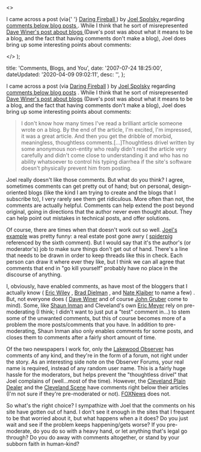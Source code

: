   <>
    <p>
      I came across a post (via{' '}
      <a href="http&#58;//daringfireball.net/" title="Daring Fireball">
        Daring Fireball
      </a>
      ) by <a href="http&#58;//www.joelonsoftware.com" title="Joel Spolsky">
        Joel Spolsky
      </a> regarding <a
        href="http&#58;//www.joelonsoftware.com/items/2007/07/20.html"
        title="Learning from Dave Winer"
      >
        comments below blog posts
      </a>. While I think that he sort of misrepresented <a
        href="http&#58;//www.scripting.com/2007/01/01.html#theUneditedVoiceOfAPerson"
        title="The unedited voice of a person"
      >
        Dave Winer's post about blogs
      </a> (Dave's post was about what it means to be a blog, and the fact that having
      comments don't make a blog), Joel does bring up some interesting points about
      comments&#58;
    </p>
  </>
);


  title: 'Comments, Blogs, and You',
  date: '2007-07-24 18:25:00',
  dateUpdated: '2020-04-09 09:02:11',
  desc: '',
};

I came across a post (via [Daring Fireball](http://daringfireball.net/ 'Daring Fireball') ) by [Joel Spolsky](http://www.joelonsoftware.com 'Joel Spolsky') regarding [comments below blog posts](http://www.joelonsoftware.com/items/2007/07/20.html 'Learning from Dave Winer') . While I think that he sort of misrepresented [Dave Winer's post about blogs](http://www.scripting.com/2007/01/01.html#theUneditedVoiceOfAPerson 'The unedited voice of a person') (Dave's post was about what it means to be a blog, and the fact that having comments don't make a blog), Joel does bring up some interesting points about comments:

> I don't know how many times I've read a brilliant article someone wrote on a blog. By the end of the article, I'm excited, I'm impressed, it was a great article. And then you get the dribble of morbid, meaningless, thoughtless comments.[...]Thoughtless drivel written by some anonymous non-entity who really didn't read the article very carefully and didn't come close to understanding it and who has no ability whatsoever to control his typing diarrhea if the site's software doesn't physically prevent him from posting.

Joel really doesn't like those comments. But what do you think? I agree, sometimes comments can get pretty out of hand; but on personal, design-oriented blogs (like the kind I am trying to create and the blogs that I subscribe to), I very rarely see them get ridiculous. More often than not, the comments are actually helpful. Comments can help extend the post beyond original, going in directions that the author never even thought about. They can help point out mistakes in technical posts, and offer solutions.

Of course, there are times when that doesn't work out so well. [Joel's example](http://www.curbed.com/archives/2007/07/18/south_williamsburg_getting_a_little_more_religion.php 'South Williamsburg Getting a Little More Religion') was pretty funny: a real estate post gone awry ( [spiderpig](http://en.wikipedia.org/wiki/Spiderpig 'Spiderpig') referenced by the sixth comment). But I would say that it's the author's (or moderator's) job to make sure things don't get out of hand. There's a line that needs to be drawn in order to keep threads like this in check. Each person can draw it where ever they like, but I think we can all agree that comments that end in "go kill yourself" probably have no place in the discourse of anything.

I, obviously, have enabled comments, as have most of the bloggers that I actually know ( [Eric Wiley](http://www.wileymedia.com/weblog/ 'Eric Wiley') , [Brad Dielman](http://braddielman.com/ 'Brad Dielman') , and [Nate Klaiber](http://www.nateklaiber.com/ 'Nate Klaiber') to name a few) . But, not everyone does ( [Dave Winer](http://www.scripting.com/ 'Scripting News') and of course [John Gruber](http://daringfireball.net/ 'John Gruber') come to mind). Some, like [Shaun Inman](http://shauninman.com/ 'Shaun Inman') and Cleveland's own [Eric Meyer](http://meyerweb.com 'Eric Meyer') rely on pre-moderating (I think; I didn't want to just put a "test" comment in...) to stem some of the unwanted comments, but this of course becomes more of a problem the more posts/comments that you have. In addition to pre-moderating, Shaun Inman also only enables comments for some posts, and closes them to comments after a fairly short amount of time.

Of the two newspapers I work for, only the [Lakewood Observer](http://lakewoodobserver.com 'The Lakewood Observer') has comments of any kind, and they're in the form of a forum, not right under the story. As an interesting side note on the Observer Forums, your real name is required, instead of any random user name. This is a fairly huge hassle for the moderators, but helps prevent the "thoughtless drivel" that Joel complains of (well...most of the time). However, the [Cleveland Plain Dealer](http://cleveland.com 'Cleveland Plain Dealer') and the [Cleveland Scene](http://www.clevescene.com/ 'Cleveland Scene') have comments right below their articles (I'm not sure if they're pre-moderated or not). [FOXNews](http://foxnews.com 'FOXNews') does not.

So what's the right choice? I sympathize with Joel that the comments on his site have gotten out of hand. I don't see it enough in the sites that I frequent to be that worried about it, but what happens when a it does? Do you just wait and see if the problem keeps happening/gets worse? If you pre-moderate, do you do so with a heavy hand, or let anything that's legal go through? Do you do away with comments altogether, or stand by your subborn faith in human-kind?
